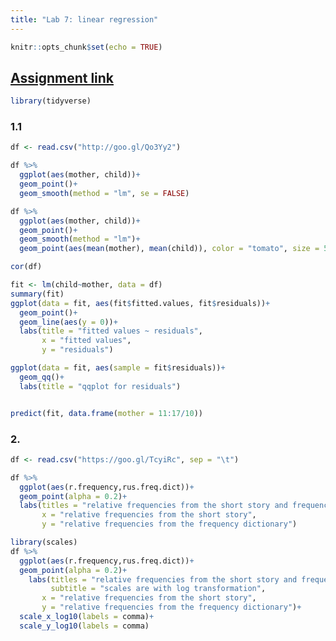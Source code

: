 ```yaml
---
title: "Lab 7: linear regression"
---
```


```r
knitr::opts_chunk$set(echo = TRUE)
```

## [Assignment link](https://goo.gl/forms/b2zXpiU6BGYo4zZe2)

```r
library(tidyverse)
```

### 1.1
```r
df <- read.csv("http://goo.gl/Qo3Yy2")

df %>%
  ggplot(aes(mother, child))+
  geom_point()+
  geom_smooth(method = "lm", se = FALSE)

df %>%
  ggplot(aes(mother, child))+
  geom_point()+
  geom_smooth(method = "lm")+
  geom_point(aes(mean(mother), mean(child)), color = "tomato", size = 5)

cor(df)

fit <- lm(child~mother, data = df)
summary(fit)
ggplot(data = fit, aes(fit$fitted.values, fit$residuals))+
  geom_point()+
  geom_line(aes(y = 0))+
  labs(title = "fitted values ~ residuals",
       x = "fitted values",
       y = "residuals")

ggplot(data = fit, aes(sample = fit$residuals))+
  geom_qq()+
  labs(title = "qqplot for residuals")


predict(fit, data.frame(mother = 11:17/10))
```



### 2.
```r
df <- read.csv("https://goo.gl/TcyiRc", sep = "\t")

df %>% 
  ggplot(aes(r.frequency,rus.freq.dict))+
  geom_point(alpha = 0.2)+
  labs(titles = "relative frequencies from the short story and frequency dictionary",
       x = "relative frequencies from the short story",
       y = "relative frequencies from the frequency dictionary")

library(scales)
df %>% 
  ggplot(aes(r.frequency,rus.freq.dict))+
  geom_point(alpha = 0.2)+
    labs(titles = "relative frequencies from the short story and frequency dictionary",
         subtitle = "scales are with log transformation",
       x = "relative frequencies from the short story",
       y = "relative frequencies from the frequency dictionary")+
  scale_x_log10(labels = comma)+
  scale_y_log10(labels = comma)
```